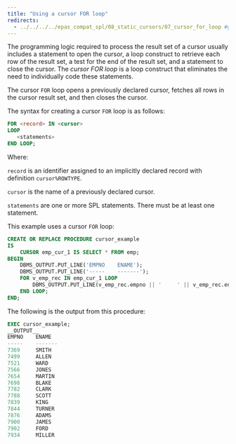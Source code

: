 ```yaml
---
title: "Using a cursor FOR loop"
redirects:
  - ../../../../epas_compat_spl/08_static_cursors/07_cursor_for_loop #generated for docs/epas/reorg-role-use-case-mode
---
```


<div id="cursor_for_loop" class="registered_link"></div>

The programming logic required to process the result set of a cursor usually includes a statement to open the cursor, a loop construct to retrieve each row of the result set, a test for the end of the result set, and a statement to close the cursor. The *cursor FOR loop* is a loop construct that eliminates the need to individually code these statements.

The cursor `FOR` loop opens a previously declared cursor, fetches all rows in the cursor result set, and then closes the cursor.

The syntax for creating a cursor `FOR` loop is as follows:

```sql
FOR <record> IN <cursor>
LOOP
   <statements>
END LOOP;
```

Where:

`record` is an identifier assigned to an implicitly declared record with definition `cursor%ROWTYPE`. 

`cursor` is the name of a previously declared cursor. 

`statements` are one or more SPL statements. There must be at least one statement.

This example uses a cursor `FOR` loop:

```sql
CREATE OR REPLACE PROCEDURE cursor_example
IS
    CURSOR emp_cur_1 IS SELECT * FROM emp;
BEGIN
    DBMS_OUTPUT.PUT_LINE('EMPNO    ENAME');
    DBMS_OUTPUT.PUT_LINE('-----    -------');
    FOR v_emp_rec IN emp_cur_1 LOOP
        DBMS_OUTPUT.PUT_LINE(v_emp_rec.empno || '     ' || v_emp_rec.ename);
    END LOOP;
END;
```

The following is the output from this procedure:

```sql
EXEC cursor_example;
__OUTPUT__
EMPNO    ENAME
-----    -------
7369     SMITH
7499     ALLEN
7521     WARD
7566     JONES
7654     MARTIN
7698     BLAKE
7782     CLARK
7788     SCOTT
7839     KING
7844     TURNER
7876     ADAMS
7900     JAMES
7902     FORD
7934     MILLER
```
